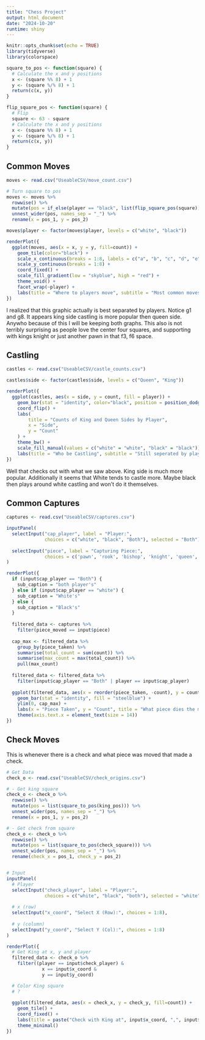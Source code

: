```yaml
---
title: "Chess Project"
output: html_document
date: "2024-10-20"
runtime: shiny
---
```


```r
knitr::opts_chunk$set(echo = TRUE)
library(tidyverse)
library(colorspace)
```

```r
square_to_pos <- function(square) {
  # Calculate the x and y positions
  x <- (square %% 8) + 1
  y <- (square %/% 8) + 1
  return(c(x, y))
}

flip_square_pos <- function(square) {
  # Flip
  square <- 63 - square
  # Calculate the x and y positions
  x <- (square %% 8) + 1
  y <- (square %/% 8) + 1
  return(c(x, y))
}
```

## Common Moves

```r
moves <- read.csv("UseableCSV/move_count.csv")

# Turn square to pos
moves <- moves %>%
  rowwise() %>%
  mutate(pos = if_else(player == "black", list(flip_square_pos(square)), list(square_to_pos(square)))) %>%
  unnest_wider(pos, names_sep = "_") %>%
  rename(x = pos_1, y = pos_2)

moves$player <- factor(moves$player, levels = c("white", "black"))

renderPlot({
  ggplot(moves, aes(x = x, y = y, fill=count)) +
    geom_tile(color="black") +
    scale_x_continuous(breaks = 1:8, labels = c("a", "b", "c", "d", "e", "f", "g", "h")) +
    scale_y_continuous(breaks = 1:8) +
    coord_fixed() +
    scale_fill_gradient(low = "skyblue", high = "red") +
    theme_void() +
    facet_wrap(~player) +
    labs(title = "Where to players move", subtitle = "Most common moves, seperated by player", caption = "Both are from the perspective of thier own player")
})
```
I realized that this graphic actually is best separated by players. Notice g1 and g8. It appears king side castling is more popular then queen side. Anywho because of this I will be keeping both graphs. This also is not terribly surprising as people love the center four squares, and supporting with kings knight or just another pawn in that f3, f6 space.


## Castling
```r
castles <- read.csv("UseableCSV/castle_counts.csv")

castles$side <- factor(castles$side, levels = c("Queen", "King"))

renderPlot({
  ggplot(castles, aes(x = side, y = count, fill = player)) +
    geom_bar(stat = "identity", color="black", position = position_dodge(width = 0.7), width = 0.6) +
    coord_flip() +
    labs(
        title = "Counts of King and Queen Sides by Player",
        x = "Side",
        y = "Count"
    ) +
    theme_bw() +
    scale_fill_manual(values = c("white" = "white", "black" = "black")) +
    labs(title = "Who be Castling", subtitle = "Still seperated by players", caption = "Right after I made this my friend who was playing white castled king side. They can't beat statsistics.")
})
```
Well that checks out with what we saw above. King side is much more popular. Additionally it seems that White tends to castle more. Maybe black then plays around white castling and won't do it themselves.


## Common Captures
```r
captures <- read.csv("UseableCSV/captures.csv")

inputPanel(
  selectInput("cap_player", label = "Player:",
              choices = c("white", "black", "Both"), selected = "Both"),
  
  selectInput("piece", label = "Capturing Piece:",
              choices = c('pawn', 'rook', 'bishop', 'knight', 'queen', 'king'), selected = "pawn")
)

renderPlot({
  if (input$cap_player == "Both") {
    sub_caption = "both player's"
  } else if (input$cap_player == "white") {
    sub_caption = "White's"
  } else {
    sub_caption = "Black's"
  }
  
  filtered_data <- captures %>%
    filter(piece_moved == input$piece)
    
  cap_max <- filtered_data %>%
    group_by(piece_taken) %>%
    summarise(total_count = sum(count)) %>%
    summarise(max_count = max(total_count)) %>%
    pull(max_count)
  
  filtered_data <- filtered_data %>%
    filter(input$cap_player == "Both" | player == input$cap_player)
  
  ggplot(filtered_data, aes(x = reorder(piece_taken, -count), y = count)) +
    geom_bar(stat = "identity", fill = "steelblue") +
    ylim(0, cap_max) +
    labs(x = "Piece Taken", y = "Count", title = "What piece dies the most (to another piece)?", subtitle = paste("Captures from", sub_caption, input$piece), caption = "Scales are based off the maximum number of a certain piece captures by both players.") +
    theme(axis.text.x = element_text(size = 14))
})
```


## Check Moves
This is whenever there is a check and what piece was moved that made a check.

```r
# Get Data
check_o <- read.csv("UseableCSV/check_origins.csv")

# - Get king square
check_o <- check_o %>%
  rowwise() %>%
  mutate(pos = list(square_to_pos(king_pos))) %>%
  unnest_wider(pos, names_sep = "_") %>%
  rename(x = pos_1, y = pos_2)

# - Get check from square
check_o <- check_o %>%
  rowwise() %>%
  mutate(pos = list(square_to_pos(check_square))) %>%
  unnest_wider(pos, names_sep = "_") %>%
  rename(check_x = pos_1, check_y = pos_2)


# Input
inputPanel(
  # Player
  selectInput("check_player", label = "Player:",
              choices = c("white", "black", "both"), selected = "white"),
  
  # x (row)
  selectInput("x_coord", "Select X (Row):", choices = 1:8),
  
  # y (column)
  selectInput("y_coord", "Select Y (Col):", choices = 1:8)
)

renderPlot({
  # Get King at x, y and player
  filtered_data <- check_o %>%
    filter((player == input$check_player) & 
             x == input$x_coord &
             y == input$y_coord)

  # Color King square
  # ?
  
  ggplot(filtered_data, aes(x = check_x, y = check_y, fill=count)) +
    geom_tile() +
    coord_fixed() +
    labs(title = paste("Check with King at", input$x_coord, ",", input$y_coord)) +
    theme_minimal()
})
```

